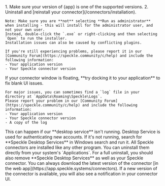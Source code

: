 <Accordion title="Why is the Speckle plugin not showing up after I installed the connector?">
    1. Make sure your version of {app} is one of the supported versions. 
    2. Uninstall and [reinstall your connector](/connectors/installation).
    
    Note: Make sure you are **not** selecting **Run as administrator** when installing - this will install for the administrator user, and not your own user.
    Instead, double-click the `.exe` or right-clicking and then selecting `Open` to run the installer.
    Installation issues can also be caused by conflicting plugins.

    If you're still experiencing problems, please report it in our [Community Forum](https://speckle.community/c/help) and include the following information:
    - Your application version
    - Your Speckle connector version
</Accordion>

<Accordion title="What should I do if the plugin UI is empty or unresponsive, or if my application crashes?">
    If your connector window is floating, **try docking it to your application** to fix blank UI issues.
    
    For major issues, you can sometimes find a `log` file in your directory at `AppData\Roaming\Speckle\Logs`. 
    Please report your problem in our [Community Forum](https://speckle.community/c/help) and include the following information:
    - Your application version
    - Your Speckle connector version
    - A copy of the log
</Accordion>

<Accordion title="Why can't I add a new account?">
    This can happen if our **desktop service** isn't running. Desktop Service is used for authenticating new accounts. If it's not running, search for **Speckle Desktop Services** in Windows search and run it.
</Accordion>

<Accordion title="How do I uninstall my connector?">
    All Speckle connectors are installed like any other program. You can uninstall them directly from your system's `Applications`. For a full uninstall, you should also remove **Speckle Desktop Services** as well as your Speckle connector.
</Accordion>

<Accordion title="How do I update my connector to the latest version?">
    You can always download the latest version of the connector [in the web app](https://app.speckle.systems/connectors).
    If a new version of the connector is available, you will also see a notification in your connector UI.
</Accordion>